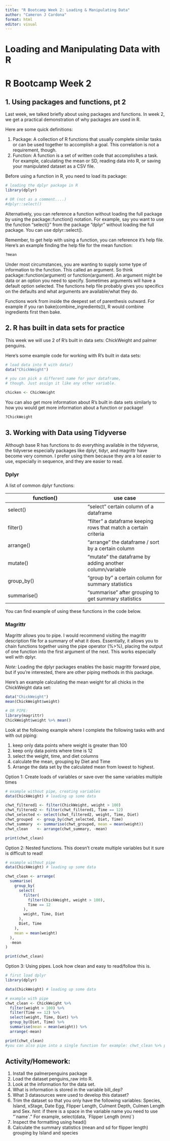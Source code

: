 ```yaml
---
title: "R Bootcamp Week 2: Loading & Manipulating Data"
author: "Cameron J Cardona"
format: html
editor: visual
---
```


# Loading and Manipulating Data with R

# R Bootcamp Week 2

## 1. Using packages and functions, pt 2

Last week, we talked briefly about using packages and functions. In week 2, we get a practical demonstration of why packages are used in R.

Here are some quick definitions:

1.  Package: A collection of R functions that usually complete similar tasks or can be used together to accomplish a goal. This correlation is not a requirement, though.
2.  Function: A function is a set of written code that accomplishes a task. For example, calculating the mean or SD, reading data into R, or saving your manipulated dataset as a CSV file.

Before using a function in R, you need to load its package:

```r
# loading the dplyr package in R
library(dplyr)

# OR (not as a comment....)
#dplyr::select()
```

Alternatively, you can reference a function without loading the full package by using the package::function() notation. For example, say you want to use the function "select()" from the package "dplyr" without loading the full package. You can use dplyr::select().

Remember, to get help with using a function, you can reference it's help file. Here's an example finding the help file for the mean function:

```r
?mean
```

Under most circumstances, you are wanting to supply some type of information to the function. This called an argument. So think package::function(argument) or function(argument). An argument might be data or an option you need to specify. Sometimes arguments will have a default option selected. The functions help file probably gives you specifics on the defaults and what arguments are available/what they do.

Functions work from inside the deepest set of parenthesis outward. For example if you ran bake(combine_ingredients()), R would combine ingredients first then bake.

## 2. R has built in data sets for practice

This week we will use 2 of R's built in data sets: ChickWeight and palmer penguins.

Here's some example code for working with R's built in data sets:

```r
# load data into R with data() 
data("ChickWeight")
```

```r
# you can pick a different name for your dataframe, 
# though. Just assign it like any other variable. 

chicken <- ChickWeight
```

You can also get more information about R's built in data sets similarly to how you would get more information about a function or package!

```r
?ChickWeight
```

## 3. Working with Data using Tidyverse

Although base R has functions to do everything available in the tidyverse, the tidyverse especially packages like dplyr, tidyr, and magrittr have become very common. I prefer using them because they are a lot easier to use, especially in sequence, and they are easier to read.

### Dplyr

A list of common dplyr functions:

| function() | use case |
|------------------------------------|------------------------------------|
| select() | "select" certain column of a dataframe |
| filter() | "filter" a dataframe keeping rows that match a certain criteria |
| arrange() | "arrange" the dataframe / sort by a certain column |
| mutate() | "mutate" the dataframe by adding another column/variable |
| group_by() | "group by" a certain column for summary statistics |
| summarise() | "summarise" after grouping to get summary statistics |

You can find example of using these functions in the code below.

### Magrittr

Magrittr allows you to pipe. I would recommend visiting the magrittr description file for a summary of what it does. Essentially, it allows you to chain functions together using the pipe operator (%\>%), placing the output of one function into the first argument of the next. This works especially well with dplyr.

*Note:* Loading the dplyr packages enables the basic magrittr forward pipe, but if you're interested, there are other piping methods in this package.

Here's an example calculating the mean weight for all chicks in the ChickWeight data set:

```r
data("ChickWeight")
mean(ChickWeight$weight)

# OR PIPE: 
library(magrittr)
ChickWeight$weight %>% mean()
```

Look at the following example where I complete the following tasks with and with out piping:

1.  keep only data points where weight is greater than 100
2.  keep only data points where time is 12
3.  select the weight, time, and diet columns
4.  calculate the mean, grouping by Diet and Time
5.  Arrange the data set by the calculated mean from lowest to highest.

Option 1: Create loads of variables or save over the same variables multiple times

```r
# example without pipe, creating variables  
data(ChickWeight) # loading up some data

chwt_filtered1 <- filter(ChickWeight, weight > 100)
chwt_filtered2 <- filter(chwt_filtered1, Time == 12)
chwt_selected <- select(chwt_filtered2, weight, Time, Diet)
chwt_grouped  <- group_by(chwt_selected, Diet, Time)
chwt_summary  <- summarise(chwt_grouped, mean = mean(weight))
chwt_clean    <- arrange(chwt_summary, -mean)

print(chwt_clean)
```

Option 2: Nested functions. This doesn't create multiple variables but it sure is difficult to read!

```r
# example without pipe 
data(ChickWeight) # loading up some data

chwt_clean <- arrange(
  summarise(
    group_by(
      select(
        filter(
          filter(ChickWeight, weight > 100),
          Time == 12
        ),
        weight, Time, Diet
      ),
      Diet, Time
    ),
    mean = mean(weight)
  ),
  -mean
)

print(chwt_clean)
```

Option 3: Using pipes. Look how clean and easy to read/follow this is.

```r

# first load dplyr
library(dplyr)

data(ChickWeight) # loading up some data

# example with pipe 
chwt_clean <- ChickWeight %>% 
  filter(weight > 100) %>% 
  filter(Time == 12) %>% 
  select(weight, Time, Diet) %>% 
  group_by(Diet, Time) %>% 
  summarise(mean = mean(weight)) %>%
  arrange(-mean)

print(chwt_clean)
#you can also pipe into a single function for example: chwt_clean %>% print()
```

## Activity/Homework:

1.  Install the palmerpenguins package
2.  Load the dataset penguins_raw into R.
3.  Look at the information for the data set.
4.  What is information is stored in the variable bill_dep?
5.  What 3 datasources were used to develop this dataset?
6.  Trim the dataset so that you only have the following variables: Species, Island, xStage, Date Egg, Flipper Length, Culment Depth, Culmen Length and Sex. *hint:* if there is a space in the variable name you need to use "\`name\`." For example, select(data, \`Flipper Length (mm)\`)
7.  Inspect the formatting using head()
8.  Calculate the summary statistics (mean and sd for flipper length) grouping by Island and species
